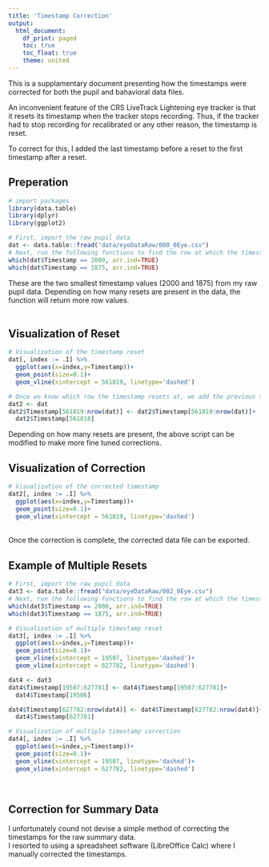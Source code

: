 ```yaml
---
title: 'Timestamp Correction'
output:
  html_document:
    df_print: paged
    toc: true
    toc_float: true
    theme: united
---
```


This is a supplamentary document presenting how the timestamps were corrected for both the pupil and bahavioral data files.
<br>

An inconvenient feature of the CRS LiveTrack Lightening eye tracker is that it resets its timestamp when the tracker stops recording. Thus, if the tracker had to stop recording for recalibrated or any other reason, the timestamp is reset.
<br>

To correct for this, I added the last timestamp before a reset to the first timestamp after a reset.
<br>

## Preperation
```r
# import packages
library(data.table)
library(dplyr)
library(ggplot2)
```

```r
# First, import the raw pupil data
dat <- data.table::fread("data/eyeDataRaw/000_0Eye.csv")
# Next, run the following functions to find the row at which the timestamp resets.
which(dat$Timestamp == 2000, arr.ind=TRUE)
which(dat$Timestamp == 1875, arr.ind=TRUE)
```

These are the two smallest timestamp values (2000 and 1875) from my raw pupil data. Depending on how many resets are present in the data, the function will return more row values.
<br><br>

## Visualization of Reset
```r
# Visualization of the timestamp reset
dat[, index := .I] %>% 
  ggplot(aes(x=index,y=Timestamp))+
  geom_point(size=0.1)+
  geom_vline(xintercept = 561819, linetype='dashed')
```

```r
# Once we know which row the timestamp resets at, we add the previous sample's time stamp to all the following rows or up to the row where the next reset happens.
dat2 <- dat
dat2$Timestamp[561819:nrow(dat)] <- dat2$Timestamp[561819:nrow(dat)]+
  dat2$Timestamp[561818]
```
Depending on how many resets are present, the above script can be modified to make more fine tuned corrections.
<br>

## Visualization of Correction
```r
# Visualization of the corrected timestamp
dat2[, index := .I] %>% 
  ggplot(aes(x=index,y=Timestamp))+
  geom_point(size=0.1)+
  geom_vline(xintercept = 561819, linetype='dashed')
```
<br>
Once the correction is complete, the corrected data file can be exported.
<br>

## Example of Multiple Resets
```r
# First, import the raw pupil data
dat3 <- data.table::fread("data/eyeDataRaw/002_0Eye.csv")
# Next, run the following functions to find the row at which the timestamp resets.
which(dat3$Timestamp == 2000, arr.ind=TRUE)
which(dat3$Timestamp == 1875, arr.ind=TRUE)
```

```r
# Visualization of multiple timestamp reset
dat3[, index := .I] %>% 
  ggplot(aes(x=index,y=Timestamp))+
  geom_point(size=0.1)+
  geom_vline(xintercept = 19507, linetype='dashed')+
  geom_vline(xintercept = 627782, linetype='dashed')
```
```r
dat4 <- dat3
dat4$Timestamp[19507:627781] <- dat4$Timestamp[19507:627781]+
  dat4$Timestamp[19506]

dat4$Timestamp[627782:nrow(dat4)] <- dat4$Timestamp[627782:nrow(dat4)]+
  dat4$Timestamp[627781]
```

```r
# Visualization of multiple timestamp correction
dat4[, index := .I] %>% 
  ggplot(aes(x=index,y=Timestamp))+
  geom_point(size=0.1)+
  geom_vline(xintercept = 19507, linetype='dashed')+
  geom_vline(xintercept = 627782, linetype='dashed')
```
<br>

## Correction for Summary Data
I unfortunately cound not devise a simple method of correcting the timestamps for the raw summary data.
<br>
I resorted to using a spreadsheet software (LibreOffice Calc) where I manually corrected the timestamps.